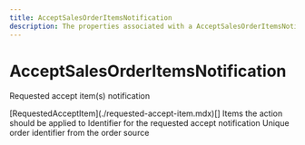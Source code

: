 ```yaml
---
title: AcceptSalesOrderItemsNotification
description: The properties associated with a AcceptSalesOrderItemsNotification
---
```


AcceptSalesOrderItemsNotification
===============================================
Requested accept item(s) notification

<Reference>
  <Field name="items" nullable={false}>
    <Type>
      [RequestedAcceptItem](./requested-accept-item.mdx)[]
    </Type>
    <Description>
      Items the action should be applied to
    </Description>
  </Field>
  <Field name="notification_id" type="string" nullable={false}>
    <Description>
      Identifier for the requested accept notification
    </Description>
  </Field>
  <Field name="order_id" type="string" nullable={false}>
    <Description>
      Unique order identifier from the order source
    </Description>
  </Field>
</Reference>